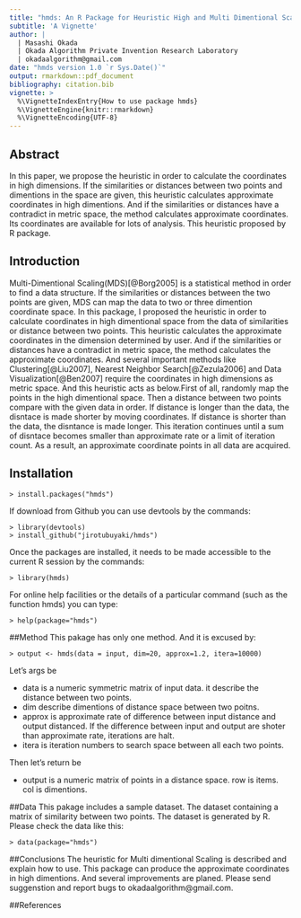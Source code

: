 ```yaml
---
title: "hmds: An R Package for Heuristic High and Multi Dimentional Scaling"
subtitle: 'A Vignette'
author: | 
  | Masashi Okada
  | Okada Algorithm Private Invention Research Laboratory
  | okadaalgorithm@gmail.com
date: "hmds version 1.0 `r Sys.Date()`"
output: rmarkdown::pdf_document
bibliography: citation.bib
vignette: >
  %\VignetteIndexEntry{How to use package hmds}
  %\VignetteEngine{knitr::rmarkdown}
  %\VignetteEncoding{UTF-8}
---
```

## Abstract
In this paper, we propose the heuristic in order to calculate the coordinates in high dimensions. If the similarities or distances between two points and dimentions in the space are given, this heuristic calculates approximate coordinates in high dimentions. And if the similarities or distances have a contradict in metric space, the method calculates approximate coordinates. Its coordinates are available for lots of analysis. This heuristic proposed by R package.

## Introduction
Multi-Dimentional Scaling(MDS)[@Borg2005] is a statistical method in order to find a data structure. If the similarities or distances between the two points are given, MDS can map the data to two or three dimention coordinate space. In this package, I proposed the heuristic in order to calculate coordinates in high dimentional space from the data of similarities or distance between two points. This heuristic calculates the approximate coordinates in the dimension determined by user. And if the similarities or distances have a contradict in metric space, the method calculates the approximate coordinates. And several important methods like Clustering[@Liu2007], Nearest Neighbor Search[@Zezula2006]  and Data Visualization[@Ben2007] require the coordinates in high dimensions as metric space. And this heuristic acts as below.First of all, randomly map the points in the high dimentional space. Then a distance between two points compare with the given data in order. If distance is longer than the data, the disntace is made shorter by moving coordinates. If distance is shorter than the data, the disntance is made longer. This iteration continues until a sum of disntace becomes smaller than approximate rate or a limit of iteration count. As a result, an approximate coordinate points in all data are acquired.

## Installation

```
> install.packages("hmds")
```

If download from Github you can use devtools by the commands:

```
> library(devtools)
> install_github("jirotubuyaki/hmds")

```

Once the packages are installed, it needs to be made accessible to the current R session by the commands:

```
> library(hmds)
```

For online help facilities or the details of a particular command (such as the function hmds) you can type:

```
> help(package="hmds")
```

##Method
This pakage has only one method. And it is excused by:

```
> output <- hmds(data = input, dim=20, approx=1.2, itera=10000)
```

Let's args be

* data is a numeric symmetric matrix of input data. it describe the distance between two points. 
* dim describe dimentions of distance space between two poitns. 
* approx is approximate rate of difference between input distance and output distanced. If the difference between input and output are shoter than approximate rate, iterations are halt. 
* itera is iteration numbers to search space between all each two points.

Then let's return be

* output is a numeric matrix of points in a distance space. row is items. col is dimentions.

##Data
This pakage includes a sample dataset. The dataset containing a matrix of similarity between two points. The dataset is generated by R. Please check the data like this:

```
> data(package="hmds")
```

##Conclusions
The heuristic for Multi dimentional Scaling is described and explain how to use. This package can produce the approximate coordinates in high dimentions. And several improvements are planed. Please send suggenstion and report bugs to okadaalgorithm@gmail.com.

##References